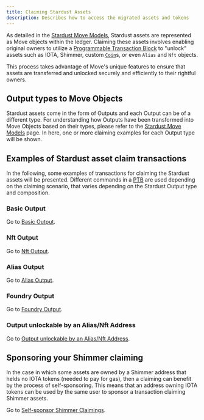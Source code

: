 ```yaml
---
title: Claiming Stardust Assets
description: Describes how to access the migrated assets and tokens
---
```


As detailed in the [Stardust Move Models](move-models.mdx), Stardust assets are represented as Move objects within the ledger. Claiming these assets involves enabling original owners to utilize a [Programmable Transaction Block](../iota-101/transactions/ptb/prog-txn-blocks.mdx) to "unlock" assets such as IOTA, Shimmer, custom [`Coin`](../../references/framework/iota-framework/coin.mdx#resource-coin)s, or even `Alias` and `Nft` objects. 

This process takes advantage of Move's unique features to ensure that assets are transferred and unlocked securely and efficiently to their rightful owners.


## Output types to Move Objects

Stardust assets come in the form of Outputs and each Output can be of a different type. For understanding how Outputs have been transformed into Move Objects based on their types, please refer to the [Stardust Move Models](move-models.mdx#summary) page. In here, one or more claiming examples for each Output type will be shown.


## Examples of Stardust asset claim transactions

In the following, some examples of transactions for claiming the Stardust assets will be presented. Different commands in a [PTB](../iota-101/transactions/ptb/prog-txn-blocks.mdx) are used depending on the claiming scenario, that varies depending on the Stardust Output type and composition.

### Basic Output

Go to [Basic Output](claiming/basic.mdx).

### Nft Output

Go to [Nft Output](claiming/nft.mdx).

### Alias Output

Go to [Alias Output](claiming/alias.mdx).

### Foundry Output

Go to [Foundry Output](claiming/foundry.mdx).

### Output unlockable by an Alias/Nft Address

Go to [Output unlockable by an Alias/Nft Address](claiming/address-unlock-condition.mdx).

## Sponsoring your Shimmer claiming

In the case in which some assets are owned by a Shimmer address that helds no IOTA tokens (needed to pay for gas), then a claiming can benefit by the process of self-sponsoring. This means that an address owning IOTA tokens can be used by the same user to sponsor a transaction claiming Shimmer assets. 

Go to [Self-sponsor Shimmer Claimings](claiming/self-sponsor.mdx).